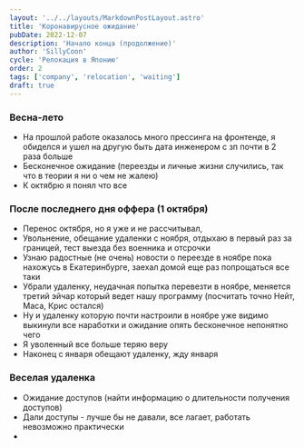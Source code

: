 ```yaml
---
layout: '../../layouts/MarkdownPostLayout.astro'
title: 'Коронавирусное ожидание'
pubDate: 2022-12-07
description: 'Начало конца (продолжение)'
author: 'SillyCoon'
cycle: 'Релокация в Японию'
order: 2
tags: ['company', 'relocation', 'waiting']
draft: true
---
```



### Весна-лето

- На прошлой работе оказалось много прессинга на фронтенде, я обиделся и ушел на другую быть дата инженером с зп почти в 2 раза больше
- Бесконечное ожидание (переезды и личные жизни случились, так что в теории я ни о чем не жалею)
- К октябрю я понял что все

### После последнего дня оффера (1 октября)

- Перенос октября, но я уже и не рассчитывал,
- Увольнение, обещание удаленки с ноября, отдыхаю в первый раз за границей, тест выезда без военника и отсрочки
- Узнаю радостные (не очень) новости о переезде в ноябре пока нахожусь в Екатеринбурге, заехал домой еще раз попрощаться все таки
- Убрали удаленку, неудачная попытка перевезти в ноябре, меняется третий эйчар который ведет нашу программу (посчитать точно Нейт, Маса, Крис остался)
- Ну и удаленку которую почти настроили в ноябре уже видимо выкинули все наработки и ожидание опять бесконечное непонятно чего
- Я уволенный все больше теряю веру
- Наконец с января обещают удаленку, жду января

### Веселая удаленка

- Ожидание доступов (найти информацию о длительности получения доступов)
- Дали доступы - лучше бы не давали, все лагает, работать невозможно практически
-
